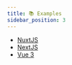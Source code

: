 ```yaml
---
title: 📚 Examples
sidebar_position: 3
---
```


- [NuxtJS](https://github.com/nabla-studio/quirks-nuxt-example)
- [NextJS](https://github.com/nabla-studio/quirks/tree/main/examples/nextjs)
- [Vue 3](https://github.com/nabla-studio/quirks/tree/main/examples/vue3)
